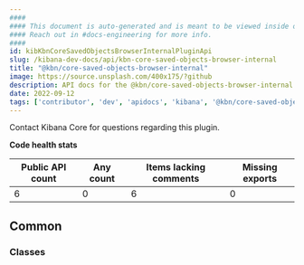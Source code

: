 ```yaml
---
####
#### This document is auto-generated and is meant to be viewed inside our experimental, new docs system.
#### Reach out in #docs-engineering for more info.
####
id: kibKbnCoreSavedObjectsBrowserInternalPluginApi
slug: /kibana-dev-docs/api/kbn-core-saved-objects-browser-internal
title: "@kbn/core-saved-objects-browser-internal"
image: https://source.unsplash.com/400x175/?github
description: API docs for the @kbn/core-saved-objects-browser-internal plugin
date: 2022-09-12
tags: ['contributor', 'dev', 'apidocs', 'kibana', '@kbn/core-saved-objects-browser-internal']
---
```




Contact Kibana Core for questions regarding this plugin.

**Code health stats**

| Public API count  | Any count | Items lacking comments | Missing exports |
|-------------------|-----------|------------------------|-----------------|
| 6 | 0 | 6 | 0 |

## Common

### Classes
<DocDefinitionList data={kbnCoreSavedObjectsBrowserInternalObj.common.classes}/>

